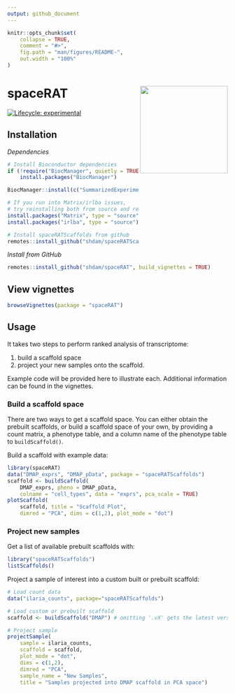 ```yaml
---
output: github_document
---
```


<!-- README.md is generated from README.Rmd. Please edit that file -->

```r
knitr::opts_chunk$set(
    collapse = TRUE,
    comment = "#>",
    fig.path = "man/figures/README-",
    out.width = "100%"
)
```
# spaceRAT <img src="inst/spaceRAT.png" width="200" align="right" />

<!-- badges: start -->
[![Lifecycle: experimental](https://img.shields.io/badge/lifecycle-experimental-orange.svg)](https://www.tidyverse.org/lifecycle/#experimental)
<!-- badges: end -->

## Installation

*Dependencies*

```r
# Install Bioconductor dependencies
if (!require("BiocManager", quietly = TRUE))
    install.packages("BiocManager")

BiocManager::install(c("SummarizedExperiment", "S4Vectors", "BiocStyle"))

# If you run into Matrix/irlba issues, 
# try reinstalling both from source and restart your R session:
install.packages("Matrix", type = "source")
install.packages("irlba", type = "source")

# Install spaceRATScaffolds from github
remotes::install_github("shdam/spaceRATScaffolds", build_vignettes = TRUE)
```


*Install from GitHub*
``` r
remotes::install_github("shdam/spaceRAT", build_vignettes = TRUE)
```

## View vignettes

``` r
browseVignettes(package = "spaceRAT")
```

## Usage

It takes two steps to perform ranked analysis of transcriptome:

1. build a scaffold space
2. project your new samples onto the scaffold. 

Example code will be provided here to illustrate each.
Additional information can be found in the vignettes.

### Build a scaffold space

There are two ways to get a scaffold space.
You can either obtain the prebuilt scaffolds, or build a
scaffold space of your own, by providing a count matrix,
a phenotype table, and a column name of the phenotype table
to `buildScaffold()`.  
  
Build a scaffold with example data:
```r
library(spaceRAT)
data("DMAP_exprs", "DMAP_pData", package = "spaceRATScaffolds")
scaffold <- buildScaffold(
    DMAP_exprs, pheno = DMAP_pData,
    colname = "cell_types", data = "exprs", pca_scale = TRUE)
plotScaffold(
    scaffold, title = "Scaffold Plot",
    dimred = "PCA", dims = c(1,2), plot_mode = "dot")
```


### Project new samples

Get a list of available prebuilt scaffolds with:

```r
library("spaceRATScaffolds")
listScaffolds()
```

Project a sample of interest into a custom built or prebuilt scaffold:

```r
# Load count data
data("ilaria_counts", package="spaceRATScaffolds")

# Load custom or prebuilt scaffold
scaffold <- buildScaffold("DMAP") # omitting '.vX' gets the latest version

# Project sample
projectSample(
    sample = ilaria_counts,
    scaffold = scaffold, 
    plot_mode = "dot",
    dims = c(1,2),
    dimred = "PCA",
    sample_name = "New Samples",
    title = "Samples projected into DMAP scaffold in PCA space")

```

